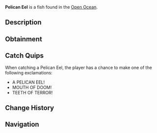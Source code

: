 {{FishInfobox
|image          = Pelican Eel.png
|rarity         = Mythical
|sea            = Second Sea
|location       = [[Open Ocean]]
|sublocation    = 
|sources        = Fishing Rod
|radar_location = 
|prog_speed     = -68
|xp             = 1350
|weather        = Rain
|time           = Day
|season         = Spring
|bait           = Mist Worms
|base_weight    = 6000
|base_value     = 2650
|weight_range   = 3500
|base_chance    = 12
|base_resil     = 10
}}
'''Pelican Eel''' is a {{Rarity|Mythical}} fish found in the [[Open Ocean]].

== Description ==
{{Description|A deadly blue eel with a giant mouth and sharp teeth, swallowing the ocean whole.|Bestiary Entry}}

== Obtainment ==
{{Description|It gulps where the rain pours deep.|Bestiary Hint}}
{{Fish Availability|
Apex Fish Hunt/Apex Leviathan
Narwhal Hunt/Beluga/Second Sea
Narwhal Hunt/Magician Narwhal/Second Sea
Narwhal Hunt/Narwhal/Second Sea
Open Ocean
Open Ocean/Sea Leviathan
|top_rods      = 
Great Rod of Oscar\28315\71669.27;
Free Spirit Rod\27676.32\67767.9;
Astralhook Rod\27066.99\71394.65;
Fang of the Eclipse\23963.64\66699.76;
Carrot Rod\23684.14\65327.43;
Steady Rod\18732.67\26807.04;
Krampus's Rod\18128.63\24703.44;
Blazebringer Rod\19628.3\55496.92;
Trident Rod\19514.55\43952.88;
Seraphic Rod\14144.07\39146.22;
Ethereal Prism Rod\13959.02\39213.09;
No-Life Rod\13706.43\36912.01;
Challenger's Rod\13270.62\35853.02;
Rod Of The Forgotten Fang\12860\35489.95;
Rod Of The Exalted One\12597.9\35258.67;
Rod Of The Depths\12174.56\33301.72;
Depthseeker Rod\12104.94\31552.47;
Volcanic Rod\11766.04\31374.72;
Avalanche Rod\11748.78\30522.35;
Zeus Rod\11598.04\30926.76
|recommended   = Free Spirit Rod
}}

== Catch Quips ==
When catching a Pelican Eel, the player has a chance to make one of the following exclamations:
* A PELICAN EEL!
* MOUTH OF DOOM!
* TEETH OF TERROR!

== Change History ==
{{Change History|{{subst:Current Version}}}}

== Navigation ==
{{Fish Navbox|Open Ocean}}